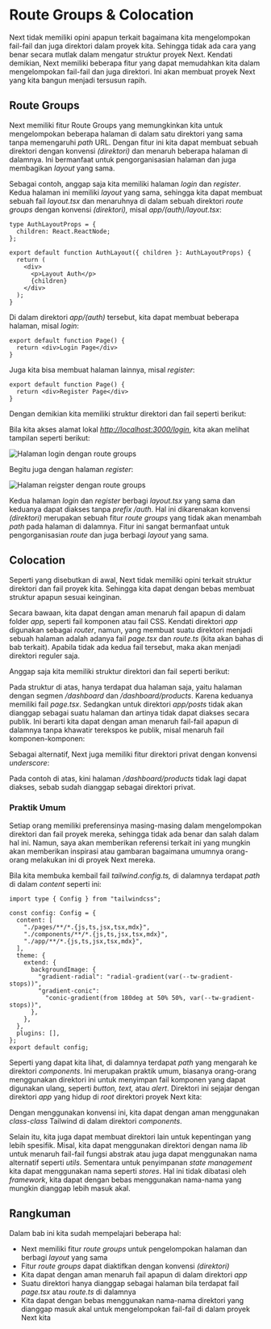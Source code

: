 
# Route Groups & Colocation

Next tidak memiliki opini apapun terkait bagaimana kita mengelompokan fail-fail dan juga direktori dalam proyek kita. Sehingga tidak ada cara yang benar secara mutlak dalam mengatur struktur proyek Next. Kendati demikian, Next memiliki beberapa fitur yang dapat memudahkan kita dalam mengelompokan fail-fail dan juga direktori. Ini akan membuat proyek Next yang kita bangun menjadi tersusun rapih.

## Route Groups

Next memiliki fitur Route Groups yang memungkinkan kita untuk mengelompokan beberapa halaman di dalam satu direktori yang sama tanpa memengaruhi *path* URL. Dengan fitur ini kita dapat membuat sebuah direktori dengan konvensi *(direktori)* dan menaruh beberapa halaman di dalamnya. Ini bermanfaat untuk pengorganisasian halaman dan juga membagikan *layout* yang sama.

Sebagai contoh, anggap saja kita memiliki halaman *login* dan *register*. Kedua halaman ini memiliki *layout* yang sama, sehingga kita dapat membuat sebuah fail *layout.tsx* dan menaruhnya di dalam sebuah direktori *route groups* dengan konvensi *(direktori),* misal *app/(auth)/layout.tsx*:

```tsx filename="app/(auth)/layout.tsx"
type AuthLayoutProps = {  
  children: React.ReactNode;  
};  
  
export default function AuthLayout({ children }: AuthLayoutProps) {  
  return (  
    <div>  
      <p>Layout Auth</p>  
      {children}  
    </div>  
  );  
}
```

Di dalam direktori *app/(auth)* tersebut, kita dapat membuat beberapa halaman, misal *login*:

```tsx filename="app/(auth)/login/page.tsx"
export default function Page() {  
  return <div>Login Page</div>  
}
```

Juga kita bisa membuat halaman lainnya, misal *register*:

```tsx filename="app/(auth)/register/page.tsx"
export default function Page() {  
  return <div>Register Page</div>  
}
```

Dengan demikian kita memiliki struktur direktori dan fail seperti berikut:

<FileTree>
  <FileTree.Folder name="app" defaultOpen>
    <FileTree.Folder name="(auth)" defaultOpen>
      <FileTree.File name="layout.tsx" />
      <FileTree.Folder name="login" defaultOpen>
        <FileTree.File name="page.tsx" />
      </FileTree.Folder>
      <FileTree.Folder name="register" defaultOpen>
        <FileTree.File name="page.tsx" />
      </FileTree.Folder>
    </FileTree.Folder>
  </FileTree.Folder>
</FileTree>

Bila kita akses alamat lokal [*http://localhost:3000/login*](http://localhost:3000/login), kita akan melihat tampilan seperti berikut:

<Image src="/next-js-pragmatis-route-groups-colocation/XoXQ6rRquQeyjp-QRuTpxQ.webp" alt="Halaman login dengan route groups" />

Begitu juga dengan halaman *register*:

<Image src="/next-js-pragmatis-route-groups-colocation/UvRtD8sNi75CY68gSZtZAw.webp" alt="Halaman reigster dengan route groups" />

Kedua halaman *login* dan *register* berbagi *layout.tsx* yang sama dan keduanya dapat diakses tanpa *prefix /auth*. Hal ini dikarenakan konvensi *(direktori)* merupakan sebuah fitur *route groups* yang tidak akan menambah *path* pada halaman di dalamnya. Fitur ini sangat bermanfaat untuk pengorganisasian *route* dan juga berbagi *layout* yang sama.

## Colocation

Seperti yang disebutkan di awal, Next tidak memiliki opini terkait struktur direktori dan fail proyek kita. Sehingga kita dapat dengan bebas membuat struktur apapun sesuai keinginan.

Secara bawaan, kita dapat dengan aman menaruh fail apapun di dalam folder *app,* seperti fail komponen atau fail CSS. Kendati direktori *app* digunakan sebagai *router*, namun, yang membuat suatu direktori menjadi sebuah halaman adalah adanya fail *page.tsx* dan *route.ts* (kita akan bahas di bab terkait). Apabila tidak ada kedua fail tersebut, maka akan menjadi direktori reguler saja.

Anggap saja kita memiliki struktur direktori dan fail seperti berikut:

<FileTree>
  <FileTree.Folder name="app" defaultOpen>
    <FileTree.Folder name="dashboard" defaultOpen>
      <FileTree.File name="layout.tsx" />
      <FileTree.File name="page.tsx" />
      <FileTree.Folder name="posts" />
      <FileTree.Folder name="products" defaultOpen>
        <FileTree.File name="page.tsx" />
      </FileTree.Folder>
    </FileTree.Folder>
  </FileTree.Folder>
</FileTree>

Pada struktur di atas, hanya terdapat dua halaman saja, yaitu halaman dengan segmen */dashboard* dan */dashboard/products*. Karena keduanya memiliki fail *page.tsx*. Sedangkan untuk direktori *app/posts* tidak akan dianggap sebagai suatu halaman dan artinya tidak dapat diakses secara publik. Ini berarti kita dapat dengan aman menaruh fail-fail apapun di dalamnya tanpa khawatir terekspos ke publik, misal menaruh fail komponen-komponen:

<FileTree>
  <FileTree.Folder name="app" defaultOpen>
    <FileTree.Folder name="dashboard" defaultOpen>
      <FileTree.Folder name="components">
        <FileTree.File name="Button.tsx" />
        <FileTree.File name="Text.tsx" />
      </FileTree.Folder>
      <FileTree.File name="layout.tsx" />
      <FileTree.File name="page.tsx" />
      <FileTree.Folder name="posts" />
      <FileTree.Folder name="products" defaultOpen>
        <FileTree.File name="page.tsx" />
      </FileTree.Folder>
    </FileTree.Folder>
  </FileTree.Folder>
</FileTree>

Sebagai alternatif, Next juga memiliki fitur direktori privat dengan konvensi *underscore*:

<FileTree>
  <FileTree.Folder name="app" defaultOpen>
    <FileTree.Folder name="dashboard" defaultOpen>
      <FileTree.Folder name="_components" defaultOpen>
        <FileTree.File name="Button.tsx" />
        <FileTree.File name="Text.tsx" />
      </FileTree.Folder>
      <FileTree.File name="layout.tsx" />
      <FileTree.File name="page.tsx" />
      <FileTree.Folder name="posts" />
      <FileTree.Folder name="_products" defaultOpen>
        <FileTree.File name="page.tsx" />
      </FileTree.Folder>
    </FileTree.Folder>
  </FileTree.Folder>
</FileTree>

Pada contoh di atas, kini halaman */dashboard/products* tidak lagi dapat diakses, sebab sudah dianggap sebagai direktori privat.

### Praktik Umum

Setiap orang memiliki preferensinya masing-masing dalam mengelompokan direktori dan fail proyek mereka, sehingga tidak ada benar dan salah dalam hal ini. Namun, saya akan memberikan referensi terkait ini yang mungkin akan memberikan inspirasi atau gambaran bagaimana umumnya orang-orang melakukan ini di proyek Next mereka.

Bila kita membuka kembail fail *tailwind.config.ts,* di dalamnya terdapat *path* di dalam *content* seperti ini:

```tsx filename="tailwind.config.ts" {4-8}
import type { Config } from "tailwindcss";  
  
const config: Config = {  
  content: [  
    "./pages/**/*.{js,ts,jsx,tsx,mdx}",  
    "./components/**/*.{js,ts,jsx,tsx,mdx}",  
    "./app/**/*.{js,ts,jsx,tsx,mdx}",  
  ],  
  theme: {  
    extend: {  
      backgroundImage: {  
        "gradient-radial": "radial-gradient(var(--tw-gradient-stops))",  
        "gradient-conic":  
          "conic-gradient(from 180deg at 50% 50%, var(--tw-gradient-stops))",  
      },  
    },  
  },  
  plugins: [],  
};  
export default config;
```

Seperti yang dapat kita lihat, di dalamnya terdapat *path* yang mengarah ke direktori *components*. Ini merupakan praktik umum, biasanya orang-orang menggunakan direktori ini untuk menyimpan fail komponen yang dapat digunakan ulang, seperti *button, text,* atau *alert*. Direktori ini sejajar dengan direktori *app* yang hidup di *root* direktori proyek Next kita:

<FileTree>
  <FileTree.Folder name="belajar-next-esensial" defaultOpen>
    <FileTree.Folder name="app" />
    <FileTree.Folder name="components" />
    <FileTree.Folder name="node_modules" />
    <FileTree.Folder name="public" />
    <FileTree.File name="README.md" />
    <FileTree.File name="next-env.d.ts" />
    <FileTree.File name="next.config.mjs" />
  </FileTree.Folder>
</FileTree>

Dengan menggunakan konvensi ini, kita dapat dengan aman menggunakan *class-class* Tailwind di dalam direktori *components*.

Selain itu, kita juga dapat membuat direktori lain untuk kepentingan yang lebih spesifik. Misal, kita dapat menggunakan direktori dengan nama *lib* untuk menaruh fail-fail fungsi abstrak atau juga dapat menggunakan nama alternatif seperti *utils*. Sementara untuk penyimpanan *state management* kita dapat menggunakan nama seperti *stores*. Hal ini tidak dibatasi oleh *framework*, kita dapat dengan bebas menggunakan nama-nama yang mungkin dianggap lebih masuk akal.

## Rangkuman

Dalam bab ini kita sudah mempelajari beberapa hal:

-   Next memiliki fitur *route groups* untuk pengelompokan halaman dan berbagi *layout* yang sama
-   Fitur *route groups* dapat diaktifkan dengan konvensi *(direktori)*
-   Kita dapat dengan aman menaruh fail apapun di dalam direktori *app*
-   Suatu direktori hanya dianggap sebagai halaman bila terdapat fail *page.tsx* atau *route.ts* di dalamnya
-   Kita dapat dengan bebas menggunakan nama-nama direktori yang dianggap masuk akal untuk mengelompokan fail-fail di dalam proyek Next kita